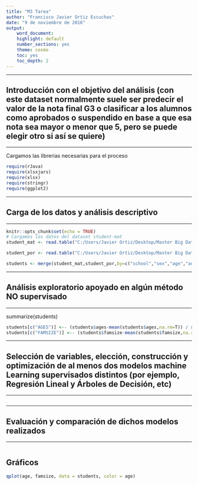 ---
title: "M3 Tarea"
author: "Francisco Javier Ortiz Escuchas"
date: "9 de noviembre de 2016"
output: 
    word_document:
    highlight: default
    number_sections: yes
    theme: cosmo
    toc: yes
    toc_depth: 2
---

******
## Introducción con el objetivo del análisis (con este dataset normalmente suele ser predecir el valor de la nota final G3 o clasificar a los alumnos como aprobados o suspendido en base a que esa nota sea mayor o menor que 5, pero se puede elegir otro si así se quiere)
******

Cargamos las librerias necesarias para el proceso
```{r,eval=TRUE, echo=FALSE}
require(rJava)
require(xlsxjars)
require(xlsx)
require(stringr)
require(ggplot2)
```
******
## Carga de los datos y análisis descriptivo
******
```{r carga, include=FALSE}
knitr::opts_chunk$set(echo = TRUE)
# Cargamos los datos del dataset student-mat
student_mat <- read.table("C:/Users/Javier Ortiz/Desktop/Master Big Data/Modulo 3/M3-TAREA/Estudio Preeliminar/Datos/student-mat.csv",sep=";",header=TRUE)

student_por <- read.table("C:/Users/Javier Ortiz/Desktop/Master Big Data/Modulo 3/M3-TAREA/Estudio Preeliminar/Datos/student-por.csv",sep=";",header=TRUE)

students <- merge(student_mat,student_por,by=c("school","sex","age","address","famsize","Pstatus","Medu","Fedu","Mjob","Fjob","reason","nursery","internet"))

```
******
## Análisis exploratorio apoyado en algún método NO supervisado
******
summarize(students)
```{r,eval=TRUE, echo=FALSE}
students[c("AGES")] <-- (students$ages-mean(students$ages,na.rm=T)) / sd(students$ages,na.rm=T)
students[c("FAMSIZE")] <-- (students$famsize-mean(students$famsize,na.rm=T)) / sd(students$famsize,na.rm=T)
```
******
## Selección de variables, elección, construcción y optimización de al menos dos modelos machine Learning supervisados distintos (por ejemplo, Regresión Lineal y Árboles de Decisión, etc)
******
```{r,eval=TRUE, echo=FALSE}
```

******
## Evaluación y comparación de dichos modelos realizados
******
```{r cars}
```

## Gráficos
```{r pressure, echo=FALSE}
qplot(age, famsize, data = students, color = age)
```